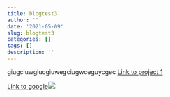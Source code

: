 ```yaml
---
title: blogtest3
author: ''
date: '2021-05-09'
slug: blogtest3
categories: []
tags: []
description: ''
---
```

giugciuwgiucgiuwegciugwceguycgec
[Link to project 1](/project/project1/)

[Link to google](https://www.google.com)![](/post/2021-05-09-blogtest3_files/183909647_2869655289974442_8966056163534523577_n.jpg)